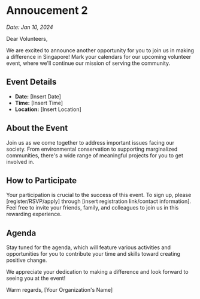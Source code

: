 # Annoucement 2

_Date: Jan 10, 2024_

Dear Volunteers,

We are excited to announce another opportunity for you to join us in making a difference in Singapore! Mark your calendars for our upcoming volunteer event, where we'll continue our mission of serving the community.

## Event Details

- **Date:** [Insert Date]
- **Time:** [Insert Time]
- **Location:** [Insert Location]

## About the Event

Join us as we come together to address important issues facing our society. From environmental conservation to supporting marginalized communities, there's a wide range of meaningful projects for you to get involved in.

## How to Participate

Your participation is crucial to the success of this event. To sign up, please [register/RSVP/apply] through [insert registration link/contact information]. Feel free to invite your friends, family, and colleagues to join us in this rewarding experience.

## Agenda

Stay tuned for the agenda, which will feature various activities and opportunities for you to contribute your time and skills toward creating positive change.

We appreciate your dedication to making a difference and look forward to seeing you at the event!

Warm regards,
[Your Organization's Name]
